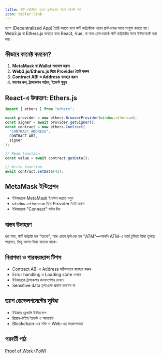 ```yaml
---
title: স্মার্ট কন্ট্র্যাক্টকে ওয়েব ফ্রন্টএন্ডের সাথে কানেক্ট করা
icon: tabler:link
---
```


ড্যাপ (Decentralized App) তৈরি করতে হলে স্মার্ট কন্ট্র্যাক্টকে ওয়েব ফ্রন্টএন্ডের সাথে সংযুক্ত করতে হয়। Web3.js বা Ethers.js ব্যবহার করে React, Vue, বা অন্য ফ্রেমওয়ার্কে স্মার্ট কন্ট্র্যাক্টের সাথে ইন্টারঅ্যাক্ট করা যায়।

## কীভাবে কানেক্ট করবেন?

1. **MetaMask বা Wallet সংযোগ করুন**
2. **Web3.js/Ethers.js দিয়ে Provider তৈরি করুন**
3. **Contract ABI ও Address ব্যবহার করুন**
4. **ফাংশন কল, ট্রান্সাকশন পাঠান, ইভেন্ট শুনুন**

## React-এ উদাহরণ: Ethers.js

```javascript
import { ethers } from "ethers";

const provider = new ethers.BrowserProvider(window.ethereum);
const signer = await provider.getSigner();
const contract = new ethers.Contract(
  "CONTRACT_ADDRESS",
  CONTRACT_ABI,
  signer
);

// Read function
const value = await contract.getData();

// Write function
await contract.setData(42);
```

## MetaMask ইন্টিগ্রেশন

- ইউজারকে MetaMask ইনস্টল করতে বলুন
- `window.ethereum` দিয়ে Provider তৈরি করুন
- ইউজারকে "Connect" বাটন দিন

## বাস্তব উদাহরণ

ধরা যাক, স্মার্ট কন্ট্র্যাক্ট হল "ব্যাংক", আর ওয়েব ফ্রন্টএন্ড হল "ATM"—আপনি ATM-এ কার্ড ঢুকিয়ে টাকা তুলতে পারবেন, কিন্তু আসল টাকা ব্যাংকে থাকে।

## নিরাপত্তা ও পারফরম্যান্স টিপস

- Contract ABI ও Address সঠিকভাবে ব্যবহার করুন
- Error handling ও Loading state দেখান
- ইউজারকে ট্রান্সাকশন কনফার্মেশন দেখান
- Sensitive data ফ্রন্টএন্ডে প্রকাশ করবেন না

## ড্যাপ ডেভেলপমেন্টের সুবিধা

- ইউজার ফ্রেন্ডলি ইন্টারফেস
- রিয়েল-টাইম ইভেন্ট ও আপডেট
- Blockchain-এর শক্তি ও Web-এর সহজলভ্যতা

## পরবর্তী পাঠ

[Proof of Work (PoW)](/blockchain/pow)
